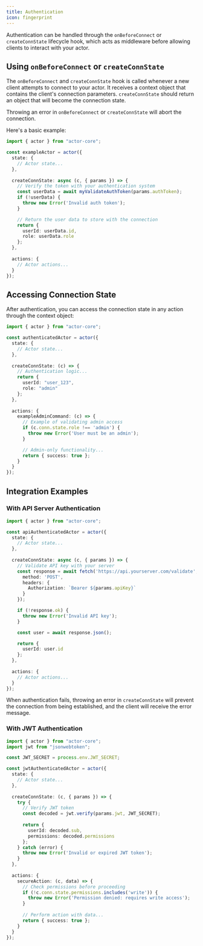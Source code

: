 ```yaml
---
title: Authentication
icon: fingerprint
---
```


Authentication can be handled through the `onBeforeConnect` or `createConnState` lifecycle hook, which acts as middleware before allowing clients to interact with your actor.

## Using `onBeforeConnect` or `createConnState`

The `onBeforeConnect` and `createConnState` hook is called whenever a new client attempts to connect to your actor. It receives a context object that contains the client's connection parameters. `createConnState` should return an object that will become the connection state.

Throwing an error in `onBeforeConnect` or `createConnState` will abort the connection.

Here's a basic example:

```typescript
import { actor } from "actor-core";

const exampleActor = actor({
  state: {
    // Actor state...
  },
  
  createConnState: async (c, { params }) => {
    // Verify the token with your authentication system
    const userData = await myValidateAuthToken(params.authToken);
    if (!userData) {
      throw new Error('Invalid auth token');
    }

    // Return the user data to store with the connection
    return {
      userId: userData.id,
      role: userData.role
    };
  },
  
  actions: {
    // Actor actions...
  }
});
```

## Accessing Connection State

After authentication, you can access the connection state in any action through the context object:

```typescript
import { actor } from "actor-core";

const authenticatedActor = actor({
  state: {
    // Actor state...
  },
  
  createConnState: (c) => {
    // Authentication logic...
    return {
      userId: "user_123",
      role: "admin"
    };
  },
  
  actions: {
    exampleAdminCommand: (c) => {
      // Example of validating admin access
      if (c.conn.state.role !== 'admin') {
        throw new Error('User must be an admin');
      }

      // Admin-only functionality...
      return { success: true };
    }
  }
});
```

## Integration Examples

### With API Server Authentication

```typescript
import { actor } from "actor-core";

const apiAuthenticatedActor = actor({
  state: {
    // Actor state...
  },
  
  createConnState: async (c, { params }) => {
    // Validate API key with your server
    const response = await fetch('https://api.yourserver.com/validate', {
      method: 'POST',
      headers: {
        Authorization: `Bearer ${params.apiKey}`
      }
    });

    if (!response.ok) {
      throw new Error('Invalid API key');
    }

    const user = await response.json();

    return {
      userId: user.id
    };
  },
  
  actions: {
    // Actor actions...
  }
});
```

When authentication fails, throwing an error in `createConnState` will prevent the connection from being established, and the client will receive the error message.

### With JWT Authentication

```typescript
import { actor } from "actor-core";
import jwt from "jsonwebtoken";

const JWT_SECRET = process.env.JWT_SECRET;

const jwtAuthenticatedActor = actor({
  state: {
    // Actor state...
  },
  
  createConnState: (c, { params }) => {
    try {
      // Verify JWT token
      const decoded = jwt.verify(params.jwt, JWT_SECRET);
      
      return {
        userId: decoded.sub,
        permissions: decoded.permissions
      };
    } catch (error) {
      throw new Error('Invalid or expired JWT token');
    }
  },
  
  actions: {
    secureAction: (c, data) => {
      // Check permissions before proceeding
      if (!c.conn.state.permissions.includes('write')) {
        throw new Error('Permission denied: requires write access');
      }
      
      // Perform action with data...
      return { success: true };
    }
  }
});
```
